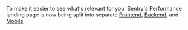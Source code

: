 <Alert>

To make it easier to see what's relevant for you, Sentry's Performance landing page is now being split into separate <a href="/product/insights/frontend/" target="_blank">Frontend</a>,  <a href="/product/insights/backend/" target="_blank">Backend</a>, and <a href="/product/insights/mobile/" target="_blank">Mobile</a>

</Alert>
